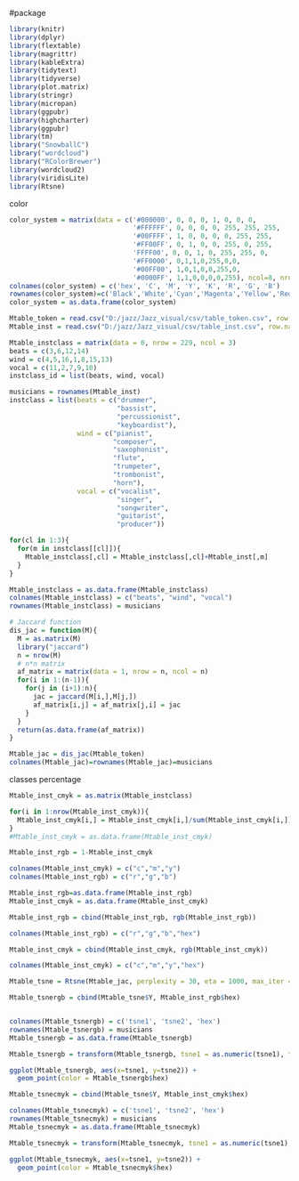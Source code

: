 #package 
```r
library(knitr)
library(dplyr)
library(flextable)
library(magrittr)
library(kableExtra)
library(tidytext)
library(tidyverse)
library(plot.matrix)
library(stringr)
library(micropan)
library(ggpubr)
library(highcharter)
library(ggpubr)
library(tm)
library("SnowballC")
library("wordcloud")
library("RColorBrewer")
library(wordcloud2)
library(viridisLite)
library(Rtsne)
```

color
```r
color_system = matrix(data = c('#000000', 0, 0, 0, 1, 0, 0, 0,
                               '#FFFFFF', 0, 0, 0, 0, 255, 255, 255,
                               '#00FFFF', 1, 0, 0, 0, 0, 255, 255,
                               '#FF00FF', 0, 1, 0, 0, 255, 0, 255,
                               'FFFF00', 0, 0, 1, 0, 255, 255, 0,
                               '#FF0000', 0,1,1,0,255,0,0,
                               '#00FF00', 1,0,1,0,0,255,0,
                               '#0000FF', 1,1,0,0,0,0,255), ncol=8, nrow=8, byrow = T)
colnames(color_system) = c('hex', 'C', 'M', 'Y', 'K', 'R', 'G', 'B')
rownames(color_system)=c('Black','White','Cyan','Magenta','Yellow','Red','Green','Blue')
color_system = as.data.frame(color_system)
```

```r
Mtable_token = read.csv("D:/jazz/Jazz_visual/csv/table_token.csv", row.names = 1)[c(-5,-72,-107,-182,-205,-219,-224),]
Mtable_inst = read.csv("D:/jazz/Jazz_visual/csv/table_inst.csv", row.names = 1)
```


```r
Mtable_instclass = matrix(data = 0, nrow = 229, ncol = 3)
beats = c(3,6,12,14)
wind = c(4,5,16,1,8,15,13)
vocal = c(11,2,7,9,10)
instclass_id = list(beats, wind, vocal)

musicians = rownames(Mtable_inst)
instclass = list(beats = c("drummer",
                           "bassist",
                           "percussionist",
                           "keyboardist"),
                 wind = c("pianist",
                          "composer",
                          "saxophonist",
                          "flute",
                          "trumpeter",
                          "trombonist",
                          "horn"),
                 vocal = c("vocalist",
                           "singer",
                           "songwriter",
                           "guitarist",
                           "producer"))

for(cl in 1:3){
  for(m in instclass[[cl]]){
    Mtable_instclass[,cl] = Mtable_instclass[,cl]+Mtable_inst[,m]
  }
}

Mtable_instclass = as.data.frame(Mtable_instclass)
colnames(Mtable_instclass) = c("beats", "wind", "vocal")
rownames(Mtable_instclass) = musicians
```

```r
# Jaccard function
dis_jac = function(M){
  M = as.matrix(M)
  library("jaccard")
  n = nrow(M)
  # n*n matrix
  af_matrix = matrix(data = 1, nrow = n, ncol = n)
  for(i in 1:(n-1)){
    for(j in (i+1):n){
      jac = jaccard(M[i,],M[j,])
      af_matrix[i,j] = af_matrix[j,i] = jac
    }
  }
  return(as.data.frame(af_matrix))
}

Mtable_jac = dis_jac(Mtable_token)
colnames(Mtable_jac)=rownames(Mtable_jac)=musicians
```


classes percentage
```r
Mtable_inst_cmyk = as.matrix(Mtable_instclass)

for(i in 1:nrow(Mtable_inst_cmyk)){
  Mtable_inst_cmyk[i,] = Mtable_inst_cmyk[i,]/sum(Mtable_inst_cmyk[i,])
}
#Mtable_inst_cmyk = as.data.frame(Mtable_inst_cmyk)

Mtable_inst_rgb = 1-Mtable_inst_cmyk

colnames(Mtable_inst_cmyk) = c("c","m","y")
colnames(Mtable_inst_rgb) = c("r","g","b")

Mtable_inst_rgb=as.data.frame(Mtable_inst_rgb)
Mtable_inst_cmyk = as.data.frame(Mtable_inst_cmyk)

Mtable_inst_rgb = cbind(Mtable_inst_rgb, rgb(Mtable_inst_rgb))

colnames(Mtable_inst_rgb) = c("r","g","b","hex")

Mtable_inst_cmyk = cbind(Mtable_inst_cmyk, rgb(Mtable_inst_cmyk))

colnames(Mtable_inst_cmyk) = c("c","m","y","hex")
```

```r
Mtable_tsne = Rtsne(Mtable_jac, perplexity = 30, eta = 1000, max_iter = 5000, check_duplicates = FALSE)

Mtable_tsnergb = cbind(Mtable_tsne$Y, Mtable_inst_rgb$hex)


colnames(Mtable_tsnergb) = c('tsne1', 'tsne2', 'hex')
rownames(Mtable_tsnergb) = musicians
Mtable_tsnergb = as.data.frame(Mtable_tsnergb)

Mtable_tsnergb = transform(Mtable_tsnergb, tsne1 = as.numeric(tsne1), tsne2 = as.numeric(tsne2))

ggplot(Mtable_tsnergb, aes(x=tsne1, y=tsne2)) +
  geom_point(color = Mtable_tsnergb$hex)
```
```r
Mtable_tsnecmyk = cbind(Mtable_tsne$Y, Mtable_inst_cmyk$hex)

colnames(Mtable_tsnecmyk) = c('tsne1', 'tsne2', 'hex')
rownames(Mtable_tsnecmyk) = musicians
Mtable_tsnecmyk = as.data.frame(Mtable_tsnecmyk)

Mtable_tsnecmyk = transform(Mtable_tsnecmyk, tsne1 = as.numeric(tsne1), tsne2 = as.numeric(tsne2))

ggplot(Mtable_tsnecmyk, aes(x=tsne1, y=tsne2)) +
  geom_point(color = Mtable_tsnecmyk$hex)
```
